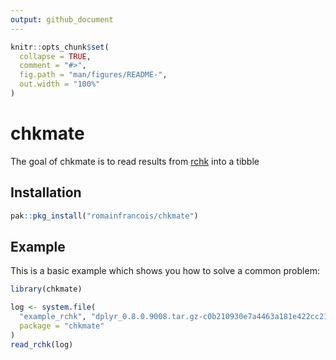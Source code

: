 ```yaml
---
output: github_document
---
```


<!-- README.md is generated from README.Rmd. Please edit that file -->

```r
knitr::opts_chunk$set(
  collapse = TRUE,
  comment = "#>",
  fig.path = "man/figures/README-",
  out.width = "100%"
)
```
# chkmate

<!-- badges: start -->
<!-- badges: end -->

The goal of chkmate is to read results from [rchk](https://github.com/kalibera/rchk) 
into a tibble 

## Installation

``` r
pak::pkg_install("romainfrancois/chkmate")
```

## Example

This is a basic example which shows you how to solve a common problem:

```r
library(chkmate)

log <- system.file(
  "example_rchk", "dplyr_0.8.0.9008.tar.gz-c0b210930e7a4463a181e422cc216d29", 
  package = "chkmate"
)
read_rchk(log)
```


